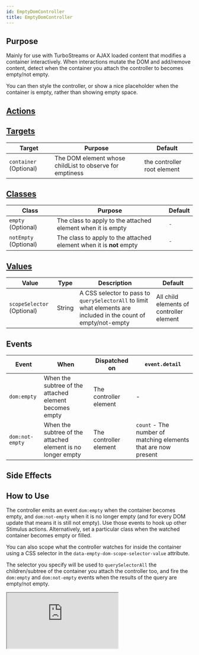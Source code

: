 ```yaml
---
id: EmptyDomController
title: EmptyDomController
---
```




## Purpose

Mainly for use with TurboStreams or AJAX loaded content that modifies a container interactively. When interactions mutate the DOM and add/remove content, detect when the container you attach the controller to becomes empty/not empty.

You can then style the controller, or show a nice placeholder when the container is empty, rather than showing empty space.


## [Actions](https://stimulus.hotwire.dev/reference/actions)
<NoActions/>

## [Targets](https://stimulus.hotwire.dev/reference/targets)

| Target | Purpose | Default |
| --- | --- | --- |
| `container` (Optional) | The DOM element whose childList to observe for emptiness | the controller root element |

## [Classes](https://stimulus.hotwire.dev/reference/classes)

| Class | Purpose | Default |
| --- | --- | --- | 
| `empty` (Optional) | The class to apply to the attached element when it is empty | `-` |
| `notEmpty` (Optional) | The class to apply to the attached element when it is **not** empty | `-` |

## [Values](https://stimulus.hotwire.dev/reference/values)

| Value | Type | Description | Default |
| --- | --- | --- | --- |
| `scopeSelector` (Optional) | String | A CSS selector to pass to `querySelectorAll` to limit what elements are included in the count of empty/not-empty | All child elements of controller element |

## Events

| Event | When | Dispatched on | `event.detail` |
| --- | --- | --- | --- |
| `dom:empty` | When the subtree of the attached element becomes empty | The controller element | - |
| `dom:not-empty` | When the subtree of the attached element is no longer empty | The controller element  | `count` - The number of matching elements that are now present |

## Side Effects
<NoSideEffects/>


## How to Use

The controller emits an event `dom:empty` when the container becomes empty, and `dom:not-empty` when it is no longer empty (and for every DOM update that means it is still not empty). Use those events to hook up other Stimulus actions.
Alternatively, set a particular class when the watched container becomes empty or filled.

You can also scope what the controller watches for inside the container using a CSS selector in the `data-empty-dom-scope-selector-value` attribute.

The selector you specify will be used to `querySelectorAll` the children/subtree of the container you attach the controller too, and fire the
`dom:empty` and `dom:not-empty` events when the results of the query are empty/not empty.

<iframe
  src="https:///stimulus-library.netlify.appcontrollers/empty_dom_controller.html"
  style={{width: "100%", height: "500px", border: "0", borderRadius: "4px", overflow: "hidden"}}
  sandbox="allow-forms allow-modals allow-popups allow-presentation allow-same-origin allow-scripts"
/>

